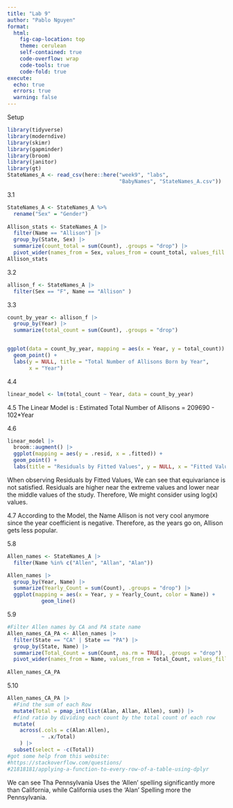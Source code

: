 ```yaml
---
title: "Lab 9"
author: "Pablo Nguyen"
format:
  html:
    fig-cap-location: top
    theme: cerulean
    self-contained: true
    code-overflow: wrap
    code-tools: true
    code-fold: true
execute: 
  echo: true
  errors: true
  warning: false
---
```

Setup
```r
library(tidyverse)
library(moderndive)
library(skimr)
library(gapminder)
library(broom)
library(janitor)
library(gt)
StateNames_A <- read_csv(here::here("week9", "labs", 
                                    "BabyNames", "StateNames_A.csv")) 

```
3.1
```r

StateNames_A <- StateNames_A %>%
  rename("Sex" = "Gender")
  
Allison_stats <- StateNames_A |>
  filter(Name == "Allison") |>
  group_by(State, Sex) |>
  summarize(count_total = sum(Count), .groups = "drop") |> 
  pivot_wider(names_from = Sex, values_from = count_total, values_fill = 0) 
Allison_stats

```
3.2
```r
allison_f <- StateNames_A |>
  filter(Sex == "F", Name == "Allison" ) 
```
3.3
```r
count_by_year <- allison_f |>
  group_by(Year) |>
  summarize(total_count = sum(Count), .groups = "drop") 


ggplot(data = count_by_year, mapping = aes(x = Year, y = total_count)) +
  geom_point() + 
  labs(y = NULL, title = "Total Number of Allisons Born by Year",
       x = "Year")
```
4.4
```r
linear_model <- lm(total_count ~ Year, data = count_by_year)
```
4.5
The Linear Model is :
Estimated Total Number of Allisons = 209690 - 102*Year
 
4.6 
```r
linear_model |>
  broom::augment() |>
  ggplot(mapping = aes(y = .resid, x = .fitted)) +
  geom_point() +
  labs(title = "Residuals by Fitted Values", y = NULL, x = "Fitted Values")
```
When observing Residuals by Fitted Values, We can see that equivariance is not satisfied. Residuals are higher near the extreme values and lower near the middle values of the study. Therefore, We might consider using log(x) values.

4.7
According to the Model, the Name Allison is not very cool anymore since the year coefficient is negative. Therefore, as the years go on, Allison gets less popular.


5.8
```r
Allen_names <- StateNames_A |> 
  filter(Name %in% c("Allen", "Allan", "Alan"))

Allen_names |>
  group_by(Year, Name) |>
  summarize(Yearly_Count = sum(Count), .groups = "drop") |>
  ggplot(mapping = aes(x = Year, y = Yearly_Count, color = Name)) +
           geom_line()
```

5.9
```r
#Filter Allen names by CA and PA state name
Allen_names_CA_PA <- Allen_names |>
  filter(State == "CA" | State == "PA") |>
  group_by(State, Name) |>
  summarize(Total_Count = sum(Count, na.rm = TRUE), .groups = "drop") |>
  pivot_wider(names_from = Name, values_from = Total_Count, values_fill = 0) 
  
Allen_names_CA_PA
```

5.10
```r
Allen_names_CA_PA |>
  #Find the sum of each Row
  mutate(Total = pmap_int(list(Alan, Allan, Allen), sum)) |>
  #find ratio by dividing each count by the total count of each row
  mutate(
    across(.cols = c(Alan:Allen), 
           ~ .x/Total)
    ) |>
  subset(select = -c(Total))
#got some help from this website:
#https://stackoverflow.com/questions/
#21818181/applying-a-function-to-every-row-of-a-table-using-dplyr
```
We can see Tha Pennsylvania Uses the 'Allen' spelling significantly more than California, while California uses the 'Alan' Spelling more the Pennsylvania.